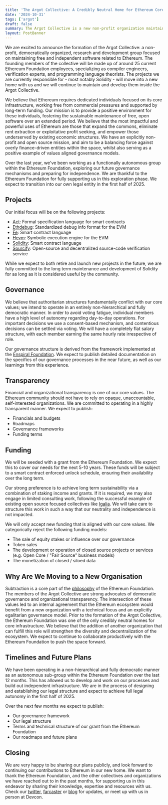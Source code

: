 ```yaml
---
title: 'The Argot Collective: A Credibly Neutral Home for Ethereum Core Infrastructure'
date: '2024-10-31'
tags: ['argot']
draft: false
summary: The Argot Collective is a new non-profit organization maintaining Ethereum's core infrastructure formed by 25 former Ethereum Foundation employees. Operating democratically and transparently, we aim to provide stable, long-term support for crucial projects, free from commercial pressures.
layout: PostBanner
---
```


We are excited to announce the formation of the Argot Collective: a non-profit, democratically organized, research and development group focused on maintaining free and independent software related to Ethereum. The founding members of the collective will be made up of around 25 current Ethereum Foundation employees, specializing as compiler engineers, verification experts, and programming language theorists. The projects we are currently responsible for - most notably Solidity - will move into a new home with us and we will continue to maintain and develop them inside the Argot Collective.

We believe that Ethereum requires dedicated individuals focused on its core infrastructure, working free from commercial pressures and supported by long-term funding. Our mission is to provide a positive environment for these individuals, fostering the sustainable maintenance of free, open software over an extended period. We believe that the most impactful and powerful uses of Ethereum are those that expand the commons, eliminate rent extraction or exploitative profit seeking, and empower those underserved by existing economic structures. We have an explicitly non-profit and open source mission, and aim to be a balancing force against overly finance-driven entities within the space, whilst also serving as a positive example of values aligned governance models.

Over the last year, we've been working as a functionally autonomous group within the Ethereum Foundation, exploring our future governance mechanisms and preparing for independence. We are thankful to the Ethereum Foundation for fully supporting us in this exploration phase. We expect to transition into our own legal entity in the first half of 2025.

## Projects
Our initial focus will be on the following projects:
- [Act](https://github.com/ethereum/act): Formal specification language for smart contracts
- [Ethdebug](https://ethdebug.github.io/format/index.html): Standardized debug info format for the EVM
- [Fe](https://fe-lang.org/): Smart contract language
- [Hevm](https://hevm.dev): Symbolic execution engine for the EVM
- [Solidity](https://soliditylang.org/): Smart contract language
- [Sourcify](https://sourcify.dev/): Open-source and decentralized source-code verification service

While we expect to both retire and launch new projects in the future, we are fully committed to the long term maintenance and development of Solidity for as long as it is considered useful by the community.

## Governance

We believe that authoritarian structures fundamentally conflict with our core values; we intend to operate in an entirely non-hierarchical and fully democratic manner. In order to avoid voting fatigue, individual members have a high level of autonomy regarding day-to-day operations. For important decisions we use a consent-based mechanism, and contentious decisions can be settled via voting. We will have a completely flat salary structure, with each member earning the same hourly rate irrespective of role.

Our governance structure is derived from the framework implemented at the [Enspiral Foundation](https://handbook.enspiral.com/). We expect to publish detailed documentation on the specifics of our governance processes in the near future, as well as our learnings from this experience.

## Transparency

Financial and organizational transparency is one of our core values. The Ethereum community should not have to rely on opaque, unaccountable, self-interested organizations. We are committed to operating in a highly transparent manner. We expect to publish:

- Financials and budgets
- Roadmaps
- Governance frameworks
- Funding terms

## Funding 

We will be seeded with a grant from the Ethereum Foundation. We expect this to cover our needs for the next 5-10 years. These funds will be subject to a smart contract enforced unlock schedule, ensuring their availability over the long term.

Our strong preference is to achieve long term sustainability via a combination of staking income and grants. If it is required, we may also engage in limited consulting work, following the successful example of existing open source focused collectives like [Igalia](https://www.igalia.com/). We will take care to structure this work in such a way that our neutrality and independence is not impacted.

We will only accept new funding that is aligned with our core values. We categorically reject the following funding models:

- The sale of equity stakes or influence over our governance
- Token sales
- The development or operation of closed source projects or services (e.g. Open Core / "Fair Source" business models)
- The monetization of closed / siloed data

## Why Are We Moving to a New Organisation

Subtraction is a core part of the [philosophy](https://ethereum.foundation/philosophy) of the Ethereum Foundation. The members of the Argot Collective are strong advocates of democratic governance and organizational transparency. The intersection of these values led to an internal agreement that the Ethereum ecosystem would benefit from a new organization with a technical focus and an explicitly egalitarian governance model. Prior to the formation of the Argot Collective, the Ethereum Foundation was one of the only credibly neutral homes for core infrastructure. We believe that the addition of another organization that can fulfill this role will strengthen the diversity and decentralization of the ecosystem. We expect to continue to collaborate productively with the Ethereum Foundation to push the space forward.

## Timelines and Future Plans

We have been operating in a non-hierarchical and fully democratic manner as an autonomous sub-group within the Ethereum Foundation over the last 12 months. This has allowed us to develop and work on our processes and build out independent infrastructure. We are in the process of designing and establishing our legal structure and expect to achieve full legal autonomy in the first half of 2025.

Over the next few months we expect to publish:

- Our governance framework
- Our legal structure
- Terms and technical structure of our grant from the Ethereum Foundation
- Our roadmaps and future plans

## Closing

We are very happy to be sharing our plans publicly, and look forward to continuing our contributions to Ethereum in our new home. We want to thank the Ethereum Foundation, and the other collectives and organizations we have reached out to in the past months, for supporting us in this endeavor by sharing their knowledge, expertise and resources with us. Check our [twitter](https://twitter.com/argotorg), [farcaster](https://warpcast.com/argotorg) or [blog](https://argot.org/blog) for updates, or meet up with us in person at Devcon.